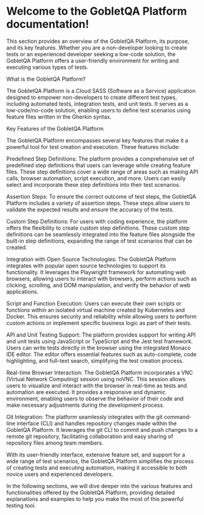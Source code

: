 # Welcome to the GobletQA Platform documentation!

This section provides an overview of the GobletQA Platform, its purpose, and its key features. Whether you are a non-developer looking to create tests or an experienced developer seeking a low-code solution, the GobletQA Platform offers a user-friendly environment for writing and executing various types of tests.

What is the GobletQA Platform?

The GobletQA Platform is a Cloud SASS (Software as a Service) application designed to empower non-developers to create different test types, including automated tests, integration tests, and unit tests. It serves as a low-code/no-code solution, enabling users to define test scenarios using feature files written in the Gherkin syntax.

Key Features of the GobletQA Platform

The GobletQA Platform encompasses several key features that make it a powerful tool for test creation and execution. These features include:

Predefined Step Definitions: The platform provides a comprehensive set of predefined step definitions that users can leverage while creating feature files. These step definitions cover a wide range of areas such as making API calls, browser automation, script execution, and more. Users can easily select and incorporate these step definitions into their test scenarios.

Assertion Steps: To ensure the correct outcome of test steps, the GobletQA Platform includes a variety of assertion steps. These steps allow users to validate the expected results and ensure the accuracy of the tests.

Custom Step Definitions: For users with coding experience, the platform offers the flexibility to create custom step definitions. These custom step definitions can be seamlessly integrated into the feature files alongside the built-in step definitions, expanding the range of test scenarios that can be created.

Integration with Open Source Technologies: The GobletQA Platform integrates with popular open source technologies to support its functionality. It leverages the Playwright framework for automating web browsers, allowing users to interact with browsers, perform actions such as clicking, scrolling, and DOM manipulation, and verify the behavior of web applications.

Script and Function Execution: Users can execute their own scripts or functions within an isolated virtual machine created by Kubernetes and Docker. This ensures security and reliability while allowing users to perform custom actions or implement specific business logic as part of their tests.

API and Unit Testing Support: The platform provides support for writing API and unit tests using JavaScript or TypeScript and the Jest test framework. Users can write tests directly in the browser using the integrated Monaco IDE editor. The editor offers essential features such as auto-complete, code highlighting, and full-text search, simplifying the test creation process.

Real-time Browser Interaction: The GobletQA Platform incorporates a VNC (Virtual Network Computing) session using noVNC. This session allows users to visualize and interact with the browser in real-time as tests and automation are executed. It provides a responsive and dynamic environment, enabling users to observe the behavior of their code and make necessary adjustments during the development process.

Git Integration: The platform seamlessly integrates with the git command-line interface (CLI) and handles repository changes made within the GobletQA Platform. It leverages the git CLI to commit and push changes to a remote git repository, facilitating collaboration and easy sharing of repository files among team members.

With its user-friendly interface, extensive feature set, and support for a wide range of test scenarios, the GobletQA Platform simplifies the process of creating tests and executing automation, making it accessible to both novice users and experienced developers.

In the following sections, we will dive deeper into the various features and functionalities offered by the GobletQA Platform, providing detailed explanations and examples to help you make the most of this powerful testing tool.